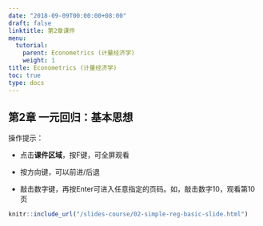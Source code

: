 ```yaml
---
date: "2018-09-09T00:00:00+08:00"
draft: false
linktitle: 第2章课件
menu:
  tutorial:
    parent: Econometrics (计量经济学)
    weight: 1
title: Econometrics (计量经济学)
toc: true
type: docs
---
```


## 第2章 一元回归：基本思想

操作提示：

- 点击**课件区域**，按F键，可全屏观看

- 按方向键，可以前进/后退

- 敲击数字键，再按Enter可进入任意指定的页码。如，敲击数字10，观看第10页

```r
knitr::include_url("/slides-course/02-simple-reg-basic-slide.html")
```

